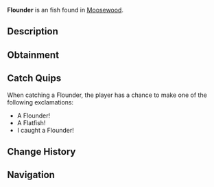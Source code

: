 {{FishInfobox
|image          = Flounder.png
|rarity         = Unusual
|sea            = First Sea
|location       = [[Moosewood]]
|sublocation    = 
|sources        = Fishing Rod
|radar_location = 
|xp             = 80
|weather        = Windy
|time           = Night
|season         = 
|bait           = Squid
|base_weight    = 5.5
|base_value     = 120
|weight_range   = 4
|base_chance    = 40
|base_resil     = 80
}}
'''Flounder''' is an {{Rarity|Unusual}} fish found in [[Moosewood]].

== Description ==
{{Description|Flounders are a demersal flatfish- meaning they feed at the bottom of the ocean, and has a flat body to blend in with the seafloor. Both of a flounders eyes are on one side, pointing upwards to the sky. They are easy to find in dark areas with a lot of surface or at night near Moosewood Docks.|Bestiary Entry}}

== Obtainment ==
{{Description|Lays flat at the bottom of the ocean. Prefers the night.|Bestiary Hint}}
{{Fish Availability|
Moosewood/Docks
Moosewood/Seaweed and Mini-Island
Moosewood/Surrounding Ocean
|top_rods      = 
Krampus's Rod\306489.17\490729.77;
Magma Rod\296848.83\475294.32;
Plastic Rod\271084.12\434041.6;
Buddy Bond Rod\201376.77\455168.79;
Fast Rod\191267.65\525447.11;
Leviathan's Fang Rod\183976.36\506481.33;
Fischer's Rod\169124.25\464615.14;
Ethereal Prism Rod\184791.52\413135.81;
Seraphic Rod\178587.96\416471.42;
No-Life Rod\173350.57\434312.83;
Rod Of The Forgotten Fang\167389.23\411430.64;
Challenger's Rod\159871.44\412781.83;
Rod Of The Depths\151109\409557.44;
Rod Of The Exalted One\148313.5\407105;
Zeus Rod\144628.19\388149.06;
Trident Rod\141324.15\417004.8;
Verdant Shear Rod\140834.6\388365.12;
Free Spirit Rod\140664.65\415058.8;
Blazebringer Rod\137186.6\369573.97;
Depthseeker Rod\128595.56\349018.94;
Avalanche Rod\116156.08\316168.24;
Volcanic Rod\112678.05\306988.02;
Training Rod\99122.86\296742.28;
Steady Rod\43049.58\101841.7
|recommended   = Ethereal Prism Rod
}}

== Catch Quips ==
When catching a Flounder, the player has a chance to make one of the following exclamations:
* A Flounder!
* A Flatfish!
* I caught a Flounder!

== Change History ==
{{Change History|{{subst:Current Version}}}}

== Navigation ==
{{Fish Navbox|Moosewood}}